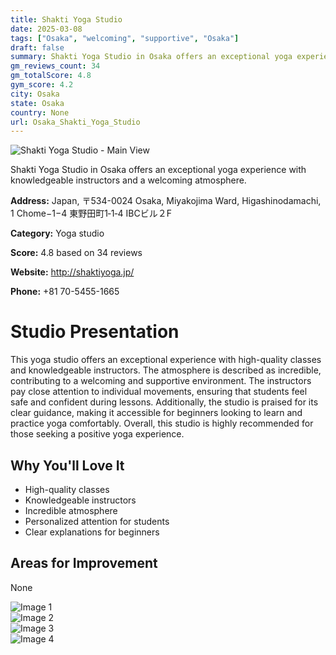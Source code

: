 ```yaml
---
title: Shakti Yoga Studio
date: 2025-03-08
tags: ["Osaka", "welcoming", "supportive", "Osaka"]  
draft: false
summary: Shakti Yoga Studio in Osaka offers an exceptional yoga experience with knowledgeable instructors and a welcoming atmosphere.
gm_reviews_count: 34
gm_totalScore: 4.8
gym_score: 4.2
city: Osaka
state: Osaka
country: None
url: Osaka_Shakti_Yoga_Studio
---
```


<div className="aspect-[16/9] relative my-8">
  <img 
    src="https://lh5.googleusercontent.com/p/AF1QipO9-ys6BBlLyNee80W79jIWbzB30zXOD16ytNxX=w1920-h1080-k-no"
    alt="Shakti Yoga Studio - Main View"
    className="object-cover absolute inset-0 w-full h-full rounded-lg"
  />
</div>

Shakti Yoga Studio in Osaka offers an exceptional yoga experience with knowledgeable instructors and a welcoming atmosphere.

**Address:** Japan, 〒534-0024 Osaka, Miyakojima Ward, Higashinodamachi, 1 Chome−1−4 東野田町1‐1‐4 IBCビル２F

**Category:** Yoga studio

**Score:** 4.8 based on 34 reviews

**Website:** http://shaktiyoga.jp/

**Phone:** +81 70-5455-1665

# Studio Presentation

This yoga studio offers an exceptional experience with high-quality classes and knowledgeable instructors. The atmosphere is described as incredible, contributing to a welcoming and supportive environment. The instructors pay close attention to individual movements, ensuring that students feel safe and confident during lessons. Additionally, the studio is praised for its clear guidance, making it accessible for beginners looking to learn and practice yoga comfortably. Overall, this studio is highly recommended for those seeking a positive yoga experience.



## Why You'll Love It

- High-quality classes
- Knowledgeable instructors
- Incredible atmosphere
- Personalized attention for students
- Clear explanations for beginners

## Areas for Improvement

None

<div className="grid grid-cols-1 xl:grid-cols-2 gap-4 my-8">
<div className="aspect-[4/3] relative"><img src="https://lh5.googleusercontent.com/p/AF1QipNxA8yenwxAwj0ljr6GDZ-NpzjefkAYyocf00PM=w1920-h1080-k-no" alt="Image 1" className="object-cover absolute inset-0 w-full h-full rounded-lg" /></div>
<div className="aspect-[4/3] relative"><img src="https://lh5.googleusercontent.com/p/AF1QipPqBiT_91AHATBFg0kRGq8eFqG_ur9by7IHAVfN=w1920-h1080-k-no" alt="Image 2" className="object-cover absolute inset-0 w-full h-full rounded-lg" /></div>
<div className="aspect-[4/3] relative"><img src="https://lh5.googleusercontent.com/p/AF1QipOXeaJVym9T0HNlywoGx0WppDVcanr_hnPUNTyB=w1920-h1080-k-no" alt="Image 3" className="object-cover absolute inset-0 w-full h-full rounded-lg" /></div>
<div className="aspect-[4/3] relative"><img src="https://lh5.googleusercontent.com/p/AF1QipO4EOhsgvpfZoVVg6m8KASO_HZR6Y3W4AFvv5Sd=w1920-h1080-k-no" alt="Image 4" className="object-cover absolute inset-0 w-full h-full rounded-lg" /></div>
</div>
